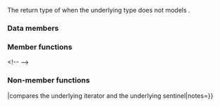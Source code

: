 {{cpp/ranges/title|n=split_view&lt;V,Pattern&gt;::|''sentinel''}}
{{cpp/ranges/split_view/navbar}}
{{ddcla|since=c++20|expos=yes|
class /*sentinel*/;
}}

The return type of {{ltt|cpp/ranges/split_view|split_view::end}} when the underlying {{lconcept|view}} type {{tt|V}} does not models {{lconcept|common_range}}.

===Data members===
{{dsc begin}}
{{dsc hitem|Member|Description}}
{{dsc expos mem obj|end_|id=end|private=yes|spec={{c/core|ranges::sentinel_t&lt;V&gt;}}|the sentinel for the underlying {{lconcept|view}}}}
{{dsc end}}

===Member functions===
{{dsc begin}}
{{dsc mem ctor|nolink=true|constructs a sentinel|notes={{mark c++20}}}}
&lt;!-- {{dsc mem fun|nolink=true|base|returns the underlying sentinel|notes={{mark c++20}}}} --&gt;
{{dsc end}}

{{member|{{small|std::ranges::split_view::''sentinel''::}}''sentinel''|2=
{{dcl begin}}
{{dcl|since=c++20|num=1|1=
/*sentinel*/() = default;
}}
{{dcl|since=c++20|num=2|1=
constexpr explicit /*sentinel*/( ranges::split_view&amp; parent );
}}
{{dcl end}}

@1@ Value-initializes {{lsi|#end_}} via its default member initializer ({{c|1== ranges::sentinel_t&lt;V&gt;()}}).
@2@ Initializes {{lsi|#end_}} with {{c|1=ranges::end(parent.base_)}}.
}}

===Non-member functions===
{{dsc begin}}
{{dsc fun|nolink=true|operator{{==}}|compares the underlying iterator and the underlying sentinel|notes={{mark c++20}}}}
{{dsc end}}

{{member|1=operator=={{small|(std::ranges::split_view::''iterator'', std::ranges::split_view::''sentinel'')}}|2=
{{ddcl|since=c++20|1=
friend constexpr bool operator==( const /*iterator*/&amp; x,
                                  const /*sentinel*/&amp; y );
}}
Equivalent to {{c|1=return x.cur_ == y.end_ and !x.trailing_empty_;}}.

{{cpp/note synthesized eq}}

{{cpp/hidden friend|plural=no|{{tt|std::ranges::split_view::''sentinel''}}}}
}}

{{langlinks|es|ja|ru|zh}}